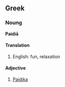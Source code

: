 {{rfc}}
==Greek==
===Noung===
'''Paidiā'''
====Translation====
#English: fun, relaxation
====Adjective====
#[[Paidika]]